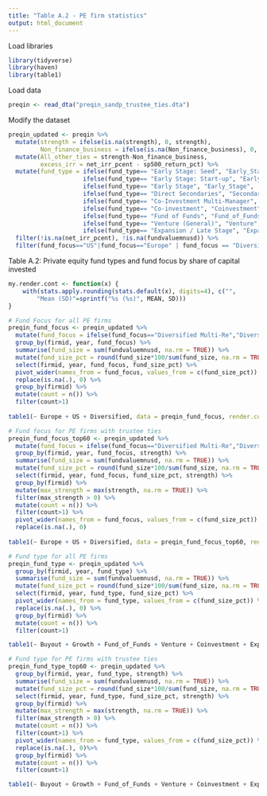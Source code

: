 ```yaml
---
title: "Table A.2 - PE firm statistics"
output: html_document
---
```


Load libraries
```r
library(tidyverse)
library(haven)
library(table1)
```


Load data
```r
preqin <- read_dta("preqin_sandp_trustee_ties.dta")
```


Modify the dataset
```r
preqin_updated <- preqin %>% 
  mutate(strength = ifelse(is.na(strength), 0, strength),
         Non_finance_business = ifelse(is.na(Non_finance_business), 0, Non_finance_business)) %>%
  mutate(All_other_ties = strength-Non_finance_business,
         excess_irr = net_irr_pcent - sp500_return_pct) %>% 
  mutate(fund_type = ifelse(fund_type== "Early Stage: Seed", "Early_Stage",
                     ifelse(fund_type== "Early Stage: Start-up", "Early_Stage",
                     ifelse(fund_type== "Early Stage", "Early_Stage",
                     ifelse(fund_type== "Direct Secondaries", "Secondaries",
                     ifelse(fund_type== "Co-Investment Multi-Manager", "Coinvestment",
                     ifelse(fund_type== "Co-investment", "Coinvestment",
                     ifelse(fund_type== "Fund of Funds", "Fund_of_Funds",
                     ifelse(fund_type== "Venture (General)", "Venture",
                     ifelse(fund_type== "Expansion / Late Stage", "Expansion", fund_type)))))))))) %>% 
  filter(!is.na(net_irr_pcent), !is.na(fundvaluemnusd)) %>% 
  filter(fund_focus=="US"|fund_focus=="Europe" | fund_focus == "Diversified Multi-Re")
```


Table A.2: Private equity fund types and fund focus by share of capital invested
```r
my.render.cont <- function(x) {
    with(stats.apply.rounding(stats.default(x), digits=4), c("",
        "Mean (SD)"=sprintf("%s (%s)", MEAN, SD)))
}

# Fund Focus for all PE firms
preqin_fund_focus <- preqin_updated %>% 
  mutate(fund_focus = ifelse(fund_focus=="Diversified Multi-Re","Diversified",fund_focus)) %>% 
  group_by(firmid, year, fund_focus) %>%
  summarise(fund_size = sum(fundvaluemnusd, na.rm = TRUE)) %>% 
  mutate(fund_size_pct = round(fund_size*100/sum(fund_size, na.rm = TRUE),2)) %>% 
  select(firmid, year, fund_focus, fund_size_pct) %>% 
  pivot_wider(names_from = fund_focus, values_from = c(fund_size_pct)) %>% 
  replace(is.na(.), 0) %>% 
  group_by(firmid) %>% 
  mutate(count = n()) %>% 
  filter(count>1)
  
table1(~ Europe + US + Diversified, data = preqin_fund_focus, render.continuous=my.render.cont)  

# Fund focus for PE firms with trustee ties
preqin_fund_focus_top60 <- preqin_updated %>% 
  mutate(fund_focus = ifelse(fund_focus=="Diversified Multi-Re","Diversified",fund_focus)) %>% 
  group_by(firmid, year, fund_focus, strength) %>%
  summarise(fund_size = sum(fundvaluemnusd, na.rm = TRUE)) %>% 
  mutate(fund_size_pct = round(fund_size*100/sum(fund_size, na.rm = TRUE),2)) %>% 
  select(firmid, year, fund_focus, fund_size_pct, strength) %>% 
  group_by(firmid) %>% 
  mutate(max_strength = max(strength, na.rm = TRUE)) %>% 
  filter(max_strength > 0) %>% 
  mutate(count = n()) %>% 
  filter(count>1) %>% 
  pivot_wider(names_from = fund_focus, values_from = c(fund_size_pct)) %>% 
  replace(is.na(.), 0)
  
table1(~ Europe + US + Diversified, data = preqin_fund_focus_top60, render.continuous=my.render.cont)  

# Fund type for all PE firms
preqin_fund_type <- preqin_updated %>% 
  group_by(firmid, year, fund_type) %>%
  summarise(fund_size = sum(fundvaluemnusd, na.rm = TRUE)) %>% 
  mutate(fund_size_pct = round(fund_size*100/sum(fund_size, na.rm = TRUE),2)) %>% 
  select(firmid, year, fund_type, fund_size_pct) %>% 
  pivot_wider(names_from = fund_type, values_from = c(fund_size_pct)) %>% 
  replace(is.na(.), 0) %>% 
  group_by(firmid) %>% 
  mutate(count = n()) %>% 
  filter(count>1)

table1(~ Buyout + Growth + Fund_of_Funds + Venture + Coinvestment + Expansion + Secondaries + Early_Stage + Balanced + Turnaround, data = preqin_fund_type, render.continuous=my.render.cont)  

# Fund type for PE firms with trustee ties 
preqin_fund_type_top60 <- preqin_updated %>% 
  group_by(firmid, year, fund_type, strength) %>%
  summarise(fund_size = sum(fundvaluemnusd, na.rm = TRUE)) %>% 
  mutate(fund_size_pct = round(fund_size*100/sum(fund_size, na.rm = TRUE),2)) %>% 
  select(firmid, year, fund_type, fund_size_pct, strength) %>% 
  group_by(firmid) %>% 
  mutate(max_strength = max(strength, na.rm = TRUE)) %>% 
  filter(max_strength > 0) %>% 
  mutate(count = n()) %>% 
  filter(count>1) %>% 
  pivot_wider(names_from = fund_type, values_from = c(fund_size_pct)) %>% 
  replace(is.na(.), 0)%>% 
  group_by(firmid) %>% 
  mutate(count = n()) %>% 
  filter(count>1)

table1(~ Buyout + Growth + Fund_of_Funds + Venture + Coinvestment + Expansion + Secondaries + Early_Stage + Balanced, data = preqin_fund_type_top60, render.continuous=my.render.cont)  
```

